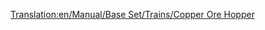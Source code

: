 [[Translation:en/Manual/Base Set/Trains/Copper Ore Hopper]]
{{hu/Navbox Vagonok}}
{{hu/Vagonok|Name=Rézércszállító vagon
|Picture=[[File:en/Copperorehopper.png]]
|NormalCost=£1,048 ($2,096)
|NormalWeight=19 / 49 t
|NormalCapacity=30 tonnes of copper ore
|MonoCost="
|MonoWeight=19 / 54 t
|MonoCapacity=35 tonnes of copper ore
|MagCost="
|MagWeight=19 / 56 t
|MagCapacity=37 tonnes of copper ore
|Description=Rakományához, a [[hu/Manual/Base Set/Cargos/Rézérc|rézérchez]] hasonlóan csak [[hu/Manual/Éghajlatok#Szubtrópusi|szubtrópusi]] éghajlaton elérhető.
}}
